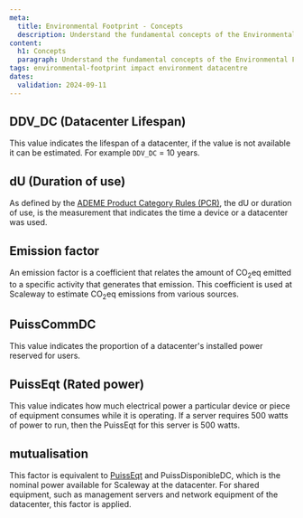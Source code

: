 ```yaml
---
meta:
  title: Environmental Footprint - Concepts
  description: Understand the fundamental concepts of the Environmental Footprint calculator at Scaleway.
content:
  h1: Concepts
  paragraph: Understand the fundamental concepts of the Environmental Footprint calculator at Scaleway.
tags: environmental-footprint impact environment datacentre
dates:
  validation: 2024-09-11
---
```


## DDV_DC (Datacenter Lifespan)

This value indicates the lifespan of a datacenter, if the value is not available it can be estimated. For example `DDV_DC` = 10 years.

## dU (Duration of use)

As defined by the [ADEME Product Category Rules (PCR)](https://librairie.ademe.fr/produire-autrement/6105-methodological-standard-for-the-environmental-assessment-of-datacenter-it-hosting-services-and-cloud-services.html), the dU or duration of use, is the measurement that indicates the time a device or a datacenter was used.

## Emission factor

An emission factor is a coefficient that relates the amount of CO<sub>2</sub>eq emitted to a specific activity that generates that emission.
This coefficient is used at Scaleway to estimate CO<sub>2</sub>eq emissions from various sources.

## PuissCommDC

This value indicates the proportion of a datacenter's installed power reserved for users.

## PuissEqt (Rated power)

This value indicates how much electrical power a particular device or piece of equipment consumes while it is operating. If a server requires 500 watts of power to run, then the PuissEqt for this server is 500 watts.

## mutualisation

This  factor  is  equivalent to  [PuissEqt]() and PuissDisponibleDC, which is the nominal power available for Scaleway at the datacenter. For  shared  equipment, such as management  servers  and  network  equipment  of  the  datacenter,  this  factor  is  applied.
